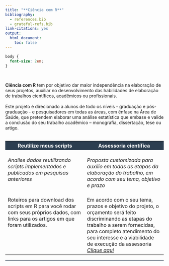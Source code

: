 ```yaml
---
title: "**Ciência com R**"
bibliography:
  - references.bib
  - grateful-refs.bib
link-citations: yes
output:
  html_document:
    toc: false
---
```


```css
body {
  font-size: 2em;
}
```

<br>

**Ciência com R** tem por objetivo dar maior independência na elaboração de seus projetos, auxiliar no desenvolvimento das habilidades de elaboração de trabalhos científicos, acadêmicos ou profissionais.
<br>
<br>
Este projeto é direcionado a alunos de todo os níveis - graduação e pós-graduação - e pesquisadores em todas as áreas, com ênfase na Área de Saúde, que pretendem elaborar uma análise estatística que embase e valide a conclusão do seu trabalho acadêmico – monografia, dissertação, tese ou artigo.
<br>
<br>

<table style="width=100%;">
  <colgroup>
       <col span="1" style="width: 50%;">
       <col span="1" style="width: 50%;">
    </colgroup>
  <tr>
    <th style="background-color:#2C3E50;"><font color="white">Reutilize meus scripts</th>
    <th style="background-color:#2C3E50"><font color="white">Assessoria científica</th> 
  </tr>
  <tr style="vertical-align:top">
    <td><br>*Analise dados reutilizando scripts implementados e publicados em pesquisas anteriores*<br><br></td>
    <td><br>*Proposta customizada para auxílio em todas as etapas da elaboração do trabalho, em acordo com seu tema, objetivo e prazo*<br><br></td> 
  </tr>
  <tr style="vertical-align:top">
    <td>Roteiros para download dos scripts em R para você rodar com seus próprios dados, com links para os artigos em que foram utilizados.
</td>
    <td>Em acordo com o seu tema, prazos e objetivo do projeto, o orçamento será feito discriminando as etapas do trabalho a serem fornecidas, para completo atendimento do seu interesse e a viabilidade de execução da assessoria *<a href="mailto:arthur_sf@icloud.com?subject=Cotação">Clique aqui</a>*</td>
  </tr>
</table>

<!--script for generating HORIZONTAL LINE-->
<hr style="height:2px;border-width:0;color:#2C3E50;background-color:#2C3E50">
